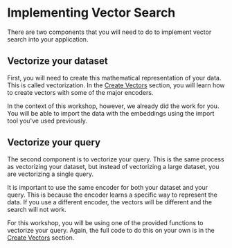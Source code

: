 # Implementing Vector Search

There are two components that you will need to do to implement vector search into your application.

## Vectorize your dataset

First, you will need to create this mathematical representation of your data. This is called vectorization. In the [Create Vectors](/docs/category/create-vectors) section, you will learn how to create vectors with some of the major encoders.

In the context of this workshop, however, we already did the work for you. You will be able to import the data with the embeddings using the import tool you've used previously.

## Vectorize your query

The second component is to vectorize your query. This is the same process as vectorizing your dataset, but instead of vectorizing a large dataset, you are vectorizing a single query.

It is important to use the same encoder for both your dataset and your query. This is because the encoder learns a specific way to represent the data. If you use a different encoder, the vectors will be different and the search will not work.

For this workshop, you will be using one of the provided functions to vectorize your query. Again, the full code to do this on your own is in the [Create Vectors](/docs/category/create-vectors) section.